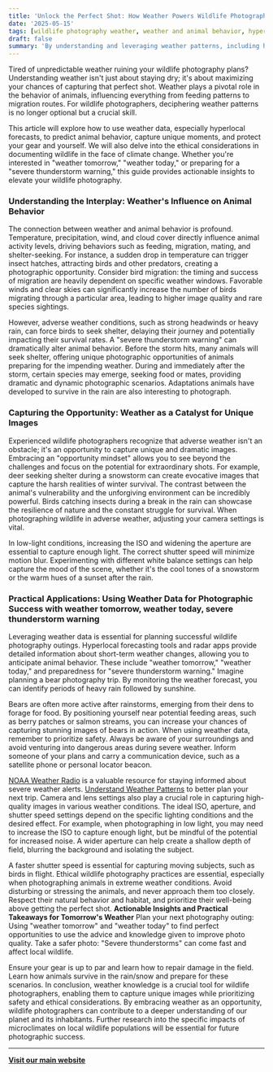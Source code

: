 ```yaml
---
title: 'Unlock the Perfect Shot: How Weather Powers Wildlife Photography'
date: '2025-05-15'
tags: [wildlife photography weather, weather and animal behavior, hyperlocal weather photography, severe weather wildlife photography, ethical wildlife photography weather]
draft: false
summary: 'By understanding and leveraging weather patterns, including hyperlocal forecasts and awareness of severe conditions, wildlife photographers can predict animal behavior, capture unique moments, ensure safety, and ethically document wildlife while adapting to changing environmental conditions....'
---
```


Tired of unpredictable weather ruining your wildlife photography plans? Understanding weather isn't just about staying dry; it's about maximizing your chances of capturing that perfect shot. Weather plays a pivotal role in the behavior of animals, influencing everything from feeding patterns to migration routes. For wildlife photographers, deciphering weather patterns is no longer optional but a crucial skill.



This article will explore how to use weather data, especially hyperlocal forecasts, to predict animal behavior, capture unique moments, and protect your gear and yourself. We will also delve into the ethical considerations in documenting wildlife in the face of climate change. Whether you're interested in "weather tomorrow," "weather today," or preparing for a "severe thunderstorm warning," this guide provides actionable insights to elevate your wildlife photography.



### Understanding the Interplay: Weather's Influence on Animal Behavior



The connection between weather and animal behavior is profound. Temperature, precipitation, wind, and cloud cover directly influence animal activity levels, driving behaviors such as feeding, migration, mating, and shelter-seeking. For instance, a sudden drop in temperature can trigger insect hatches, attracting birds and other predators, creating a photographic opportunity.
 Consider bird migration: the timing and success of migration are heavily dependent on specific weather windows. Favorable winds and clear skies can significantly increase the number of birds migrating through a particular area, leading to higher image quality and rare species sightings.

However, adverse weather conditions, such as strong headwinds or heavy rain, can force birds to seek shelter, delaying their journey and potentially impacting their survival rates.
 A "severe thunderstorm warning" can dramatically alter animal behavior. Before the storm hits, many animals will seek shelter, offering unique photographic opportunities of animals preparing for the impending weather. During and immediately after the storm, certain species may emerge, seeking food or mates, providing dramatic and dynamic photographic scenarios. Adaptations animals have developed to survive in the rain are also interesting to photograph.



### Capturing the Opportunity: Weather as a Catalyst for Unique Images



Experienced wildlife photographers recognize that adverse weather isn't an obstacle; it's an opportunity to capture unique and dramatic images. Embracing an "opportunity mindset" allows you to see beyond the challenges and focus on the potential for extraordinary shots.
 For example, deer seeking shelter during a snowstorm can create evocative images that capture the harsh realities of winter survival. The contrast between the animal's vulnerability and the unforgiving environment can be incredibly powerful. Birds catching insects during a break in the rain can showcase the resilience of nature and the constant struggle for survival.
 When photographing wildlife in adverse weather, adjusting your camera settings is vital.

In low-light conditions, increasing the ISO and widening the aperture are essential to capture enough light. The correct shutter speed will minimize motion blur. Experimenting with different white balance settings can help capture the mood of the scene, whether it's the cool tones of a snowstorm or the warm hues of a sunset after the rain.



### Practical Applications: Using Weather Data for Photographic Success with weather tomorrow, weather today, severe thunderstorm warning



Leveraging weather data is essential for planning successful wildlife photography outings. Hyperlocal forecasting tools and radar apps provide detailed information about short-term weather changes, allowing you to anticipate animal behavior. These include "weather tomorrow," "weather today," and preparedness for "severe thunderstorm warning."
 Imagine planning a bear photography trip. By monitoring the weather forecast, you can identify periods of heavy rain followed by sunshine.

Bears are often more active after rainstorms, emerging from their dens to forage for food. By positioning yourself near potential feeding areas, such as berry patches or salmon streams, you can increase your chances of capturing stunning images of bears in action.
 When using weather data, remember to prioritize safety. Always be aware of your surroundings and avoid venturing into dangerous areas during severe weather. Inform someone of your plans and carry a communication device, such as a satellite phone or personal locator beacon.

[NOAA Weather Radio](https://www.weather.gov/nwr/) is a valuable resource for staying informed about severe weather alerts.
[Understand Weather Patterns](https://www.weather.gov/jetstream/matrix) to better plan your next trip.
Camera and lens settings also play a crucial role in capturing high-quality images in various weather conditions. The ideal ISO, aperture, and shutter speed settings depend on the specific lighting conditions and the desired effect. For example, when photographing in low light, you may need to increase the ISO to capture enough light, but be mindful of the potential for increased noise. A wider aperture can help create a shallow depth of field, blurring the background and isolating the subject.

A faster shutter speed is essential for capturing moving subjects, such as birds in flight.
Ethical wildlife photography practices are essential, especially when photographing animals in extreme weather conditions. Avoid disturbing or stressing the animals, and never approach them too closely. Respect their natural behavior and habitat, and prioritize their well-being above getting the perfect shot.
**Actionable Insights and Practical Takeaways for Tomorrow's Weather**
Plan your next photography outing: Using "weather tomorrow" and "weather today" to find perfect opportunities to use the advice and knowledge given to improve photo quality. Take a safer photo: "Severe thunderstorms" can come fast and affect local wildlife.

Ensure your gear is up to par and learn how to repair damage in the field. Learn how animals survive in the rain/snow and prepare for these scenarios.
In conclusion, weather knowledge is a crucial tool for wildlife photographers, enabling them to capture unique images while prioritizing safety and ethical considerations. By embracing weather as an opportunity, wildlife photographers can contribute to a deeper understanding of our planet and its inhabitants. Further research into the specific impacts of microclimates on local wildlife populations will be essential for future photographic success.

---

[**Visit our main website**](https://instasoiree.com/)
